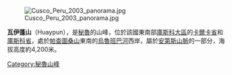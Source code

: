 {{Coord|13|32|54|S|71|45|42|W|display=title}}

[[Image:Cusco_Peru_2003_panorama.jpg|right]]

'''瓦伊蓬山'''（Huaypun），是[[秘魯|秘魯]]的山峰，位於該國東南部[[庫斯科大區|庫斯科大區]]的[[卡爾卡省|卡爾卡省]]和[[庫斯科省|庫斯科省]]，處於[[帕查圖桑山|帕查圖桑山]]東南的[[烏魯班巴河|烏魯班巴河]]西岸，屬於[[安第斯山脈|安第斯山脈]]的一部分，海拔高度約4,200米。

{{Peru-geo-stub}}
[[Category:秘魯山峰|Category:秘魯山峰]]